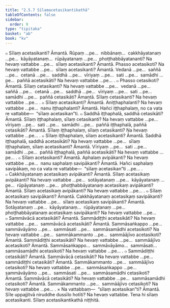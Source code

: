 ```yaml
---
title: "2.5.7 Sīlaṃacetasikantikathā"
tableOfContents: false
sidebar:
  order: 9
type: "tipitaka"
basket: "ab"
book: "kv"
---
```



<DynamicBreadcrumb />

<Division number="590" book="kv">

<Paragraph number="1972" book="kv">
๐ Sīlaṃ acetasikanti? Āmantā. Rūpaṃ …pe…  nibbānaṃ…  cakkhāyatanaṃ …pe…  kāyāyatanaṃ…  rūpāyatanaṃ …pe…  phoṭṭhabbāyatananti? Na hevaṃ vattabbe …pe…  sīlaṃ acetasikanti? Āmantā. Phasso acetasikoti? Na hevaṃ vattabbe …pe…  sīlaṃ acetasikanti? Āmantā. Vedanā …pe…  saññā …pe…  cetanā …pe…  saddhā …pe…  vīriyaṃ …pe…  sati …pe…  samādhi …pe…  paññā acetasikāti? Na hevaṃ vattabbe …pe… .
</Paragraph>

<Paragraph number="1973" book="kv">
๐ Phasso cetasikoti? Āmantā. Sīlaṃ cetasikanti? Na hevaṃ vattabbe …pe…  vedanā …pe…  saññā …pe…  cetanā …pe…  saddhā …pe…  vīriyaṃ …pe…  sati …pe…  samādhi …pe…  paññā cetasikāti? Āmantā. Sīlaṃ cetasikanti? Na hevaṃ vattabbe …pe… .
</Paragraph>

</Division>
<Division number="591" book="kv">

<Paragraph number="1974" book="kv">
๐ Sīlaṃ acetasikanti? Āmantā. Aniṭṭhaphalanti? Na hevaṃ vattabbe …pe…  nanu iṭṭhaphalanti? Āmantā. Hañci iṭṭhaphalaṃ, no ca vata re vattabbe—  “sīlaṃ acetasikan”ti.
</Paragraph>

<Paragraph number="1975" book="kv">
๐ Saddhā iṭṭhaphalā, saddhā cetasikāti? Āmantā. Sīlaṃ iṭṭhaphalaṃ, sīlaṃ cetasikanti? Na hevaṃ vattabbe …pe…  vīriyaṃ …pe…  sati …pe…  samādhi …pe…  paññā iṭṭhaphalā, paññā cetasikāti? Āmantā. Sīlaṃ iṭṭhaphalaṃ, sīlaṃ cetasikanti? Na hevaṃ vattabbe …pe… .
</Paragraph>

<Paragraph number="1976" book="kv">
๐ Sīlaṃ iṭṭhaphalaṃ, sīlaṃ acetasikanti? Āmantā. Saddhā iṭṭhaphalā, saddhā acetasikāti? Na hevaṃ vattabbe …pe…  sīlaṃ iṭṭhaphalaṃ, sīlaṃ acetasikanti? Āmantā. Vīriyaṃ …pe…  sati …pe…  samādhi …pe…  paññā iṭṭhaphalā, paññā acetasikāti? Na hevaṃ vattabbe …pe… .
</Paragraph>

</Division>
<Division number="592" book="kv">

<Paragraph number="1977" book="kv">
๐ Sīlaṃ acetasikanti? Āmantā. Aphalaṃ avipākanti? Na hevaṃ vattabbe …pe…  nanu saphalaṃ savipākanti? Āmantā. Hañci saphalaṃ savipākaṃ, no ca vata re vattabbe—  “sīlaṃ acetasikan”ti …pe… .
</Paragraph>

<Paragraph number="1978" book="kv">
๐ Cakkhāyatanaṃ acetasikaṃ avipākanti? Āmantā. Sīlaṃ acetasikaṃ avipākanti? Na hevaṃ vattabbe …pe…  sotāyatanaṃ …pe…  kāyāyatanaṃ …pe…  rūpāyatanaṃ …pe…  phoṭṭhabbāyatanaṃ acetasikaṃ avipākanti? Āmantā. Sīlaṃ acetasikaṃ avipākanti? Na hevaṃ vattabbe …pe… .
</Paragraph>

<Paragraph number="1979" book="kv">
๐ Sīlaṃ acetasikaṃ savipākanti? Āmantā. Cakkhāyatanaṃ acetasikaṃ savipākanti? Na hevaṃ vattabbe …pe…  sīlaṃ acetasikaṃ savipākanti? Āmantā. Sotāyatanaṃ …pe…  kāyāyatanaṃ…  rūpāyatanaṃ …pe…  phoṭṭhabbāyatanaṃ acetasikaṃ savipākanti? Na hevaṃ vattabbe …pe…
</Paragraph>

</Division>
<Division number="593" book="kv">

<Paragraph number="1980" book="kv">
๐ Sammāvācā acetasikāti? Āmantā. Sammādiṭṭhi acetasikāti? Na hevaṃ vattabbe …pe…  sammāvācā acetasikāti? Āmantā. Sammāsaṅkappo …pe…  sammāvāyāmo …pe…  sammāsati …pe…  sammāsamādhi acetasikoti? Na hevaṃ vattabbe …pe…  sammākammanto …pe…  sammāājīvo acetasikoti? Āmantā. Sammādiṭṭhi acetasikāti? Na hevaṃ vattabbe …pe…  sammāājīvo acetasikoti? Āmantā. Sammāsaṅkappo…  sammāvāyāmo…  sammāsati…  sammāsamādhi acetasikoti? Na hevaṃ vattabbe …pe… .
</Paragraph>

<Paragraph number="1981" book="kv">
๐ Sammādiṭṭhi cetasikāti? Āmantā. Sammāvācā cetasikāti? Na hevaṃ vattabbe …pe…  sammādiṭṭhi cetasikāti? Āmantā. Sammākammanto …pe…  sammāājīvo cetasikoti? Na hevaṃ vattabbe …pe…  sammāsaṅkappo …pe…  sammāvāyāmo …pe…  sammāsati …pe…  sammāsamādhi cetasikoti? Āmantā. Sammāvācā cetasikāti? Na hevaṃ vattabbe …pe…  sammāsamādhi cetasikoti? Āmantā. Sammākammanto …pe…  sammāājīvo cetasikoti? Na hevaṃ vattabbe …pe… .
</Paragraph>

</Division>
<Division number="594" book="kv">

<Paragraph number="1982" book="kv">
× Na vattabbaṃ—  “sīlaṃ acetasikan”ti? Āmantā. Sīle uppajjitvā niruddhe dussīlo hotīti? Na hevaṃ vattabbe. Tena hi sīlaṃ acetasikanti.

</Paragraph>
</Division>

<Paragraph number="1983" type="center" book="kv">
Sīlaṃ acetasikantikathā niṭṭhitā.
</Paragraph>